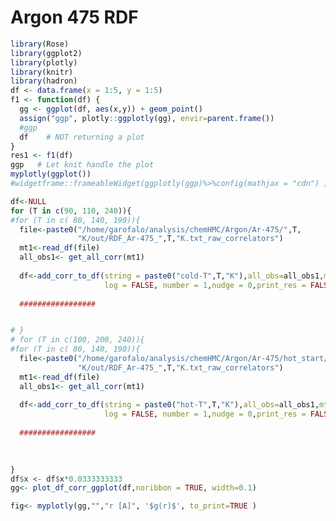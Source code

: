 # Argon 475 RDF  

```r
library(Rose)
library(ggplot2)
library(plotly)
library(knitr)
library(hadron)
df <- data.frame(x = 1:5, y = 1:5)
f1 <- function(df) {
  gg <- ggplot(df, aes(x,y)) + geom_point()
  assign("ggp", plotly::ggplotly(gg), envir=parent.frame())
  #ggp
  df    # NOT returning a plot
}
res1 <- f1(df)
ggp   # Let knit handle the plot
myplotly(ggplot())
#widgetframe::frameableWidget(ggplotly(ggp)%>%config(mathjax = "cdn") )
```






```r

df<-NULL
for (T in c(90, 110, 240)){
#for (T in c( 80, 140, 190)){
  file<-paste0("/home/garofalo/analysis/chemHMC/Argon/Ar-475/",T,
               "K/out/RDF_Ar-475_",T,"K.txt_raw_correlators")
  mt1<-read_df(file)
  all_obs1<- get_all_corr(mt1)
  
  df<-add_corr_to_df(string = paste0("cold-T",T,"K"),all_obs=all_obs1,mt=mt1,df=df,
                     log = FALSE, number = 1,nudge = 0,print_res = FALSE)
  
  #################


# }
# for (T in c(100, 200, 240)){
#for (T in c( 80, 140, 190)){
  file<-paste0("/home/garofalo/analysis/chemHMC/Argon/Ar-475/hot_start/",T,
               "K/out/RDF_Ar-475_",T,"K.txt_raw_correlators")
  mt1<-read_df(file)
  all_obs1<- get_all_corr(mt1)
  
  df<-add_corr_to_df(string = paste0("hot-T",T,"K"),all_obs=all_obs1,mt=mt1,df=df,
                     log = FALSE, number = 1,nudge = 0,print_res = FALSE)
  
  #################
 
  

}
df$x <- df$x*0.0333333333
gg<- plot_df_corr_ggplot(df,noribbon = TRUE, width=0.1)

fig<- myplotly(gg,"","r [A]", '$g(r)$', to_print=TRUE )

```